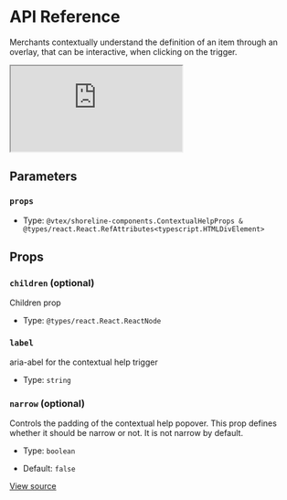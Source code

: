 # API Reference

Merchants contextually understand the definition of an item through an overlay, that can be interactive, when clicking on the trigger.

<iframe src="https://620e870c28c4ae003a705d42-tnuussacdt.chromatic.com/?path=/story/shoreline-components-contextual-help--playground&full=1&shortcuts=false&singleStory=true" 
        style={{"width":"100%","height":600,"border":0,"borderRadius":4}}></iframe>

## Parameters

### `props`

- Type: `@vtex/shoreline-components.ContextualHelpProps & @types/react.React.RefAttributes<typescript.HTMLDivElement>`

## Props

### `children` (optional)

Children prop

- Type: `@types/react.React.ReactNode`

### `label`

aria-abel for the contextual help trigger

- Type: `string`

### `narrow` (optional)

Controls the padding of the contextual help popover.
This prop defines whether it should be narrow or not.
It is not narrow by default.

- Type: `boolean`

- Default: `false`

[View source](https://github.com/vtex/shoreline/blob/482aad3a4/packages/components/src/contextual-help/contextual-help.tsx#L17)
